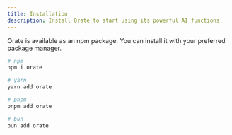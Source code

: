 ```yaml
---
title: Installation
description: Install Orate to start using its powerful AI functions.
---
```


Orate is available as an npm package. You can install it with your preferred package manager.

```sh
# npm
npm i orate

# yarn
yarn add orate

# pnpm
pnpm add orate

# bun
bun add orate
```
